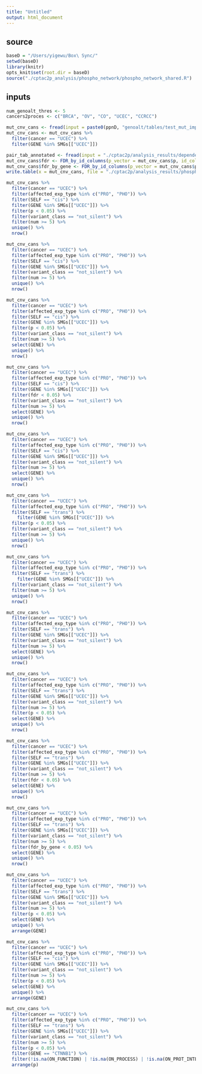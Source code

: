 ```yaml
---
title: "Untitled"
output: html_document
---
```

## source

```r
baseD = "/Users/yigewu/Box\ Sync/"
setwd(baseD)
library(knitr)
opts_knit$set(root.dir = baseD)
source("./cptac2p_analysis/phospho_network/phospho_network_shared.R")

```

## inputs
``` r
num_genoalt_thres <- 5
cancers2proces <- c("BRCA", "OV", "CO", "UCEC", "CCRCC")
```

```r
mut_cnv_cans <- fread(input = paste0(ppnD, "genoalt/tables/test_mut_impact_proteome/mut_impact_proteome_RNA_cptac2p_cptac3_tab.txt"), data.table = F, sep = "\t")
mut_cnv_cans <- mut_cnv_cans %>%
  filter(cancer == "UCEC") %>%
  filter(GENE %in% SMGs[["UCEC"]])

pair_tab_annotated <- fread(input = "./cptac2p/analysis_results/dependencies/tables/compile_protein_pair_table/protein_pair_table.txt", data.table = F)
mut_cnv_cans$fdr <- FDR_by_id_columns(p_vector = mut_cnv_cans$p, id_columns = c("SELF", "cancer", "variant_class", "affected_exp_type", "SUB_GENE.is_substrate", "SUB_GENE.is_kinase", "SUB_GENE.is_phosphatase", "SUB_GENE.is_complex"), df = mut_cnv_cans)
mut_cnv_cans$fdr_by_gene <- FDR_by_id_columns(p_vector = mut_cnv_cans$p, id_columns = c("GENE" , "SELF", "cancer", "variant_class", "affected_exp_type", "SUB_GENE.is_substrate", "SUB_GENE.is_kinase", "SUB_GENE.is_phosphatase", "SUB_GENE.is_complex"), df = mut_cnv_cans)
write.table(x = mut_cnv_cans, file = "./cptac2p/analysis_results/phospho_network/genoalt/markdowns/mut_impact_proteome_UCEC.txt", quote = F, sep = "\t", row.names = F)
```

```r
mut_cnv_cans %>%
  filter(cancer == "UCEC") %>%
  filter(affected_exp_type %in% c("PRO", "PHO")) %>%
  filter(SELF == "cis") %>%
  filter(GENE %in% SMGs[["UCEC"]]) %>%
  filter(p < 0.05) %>%
  filter(variant_class == "not_silent") %>%
  filter(num >= 5) %>%
  unique() %>%
  nrow()

mut_cnv_cans %>%
  filter(cancer == "UCEC") %>%
  filter(affected_exp_type %in% c("PRO", "PHO")) %>%
  filter(SELF == "cis") %>%
  filter(GENE %in% SMGs[["UCEC"]]) %>%
  filter(variant_class == "not_silent") %>%
  filter(num >= 5) %>%
  unique() %>%
  nrow()

mut_cnv_cans %>%
  filter(cancer == "UCEC") %>%
  filter(affected_exp_type %in% c("PRO", "PHO")) %>%
  filter(SELF == "cis") %>%
  filter(GENE %in% SMGs[["UCEC"]]) %>%
  filter(p < 0.05) %>%
  filter(variant_class == "not_silent") %>%
  filter(num >= 5) %>%
  select(GENE) %>%
  unique() %>%
  nrow()

mut_cnv_cans %>%
  filter(cancer == "UCEC") %>%
  filter(affected_exp_type %in% c("PRO", "PHO")) %>%
  filter(SELF == "cis") %>%
  filter(GENE %in% SMGs[["UCEC"]]) %>%
  filter(fdr < 0.05) %>%
  filter(variant_class == "not_silent") %>%
  filter(num >= 5) %>%
  select(GENE) %>%
  unique() %>%
  nrow()

mut_cnv_cans %>%
  filter(cancer == "UCEC") %>%
  filter(affected_exp_type %in% c("PRO", "PHO")) %>%
  filter(SELF == "cis") %>%
  filter(GENE %in% SMGs[["UCEC"]]) %>%
  filter(variant_class == "not_silent") %>%
  filter(num >= 5) %>%
  select(GENE) %>%
  unique() %>%
  nrow()

mut_cnv_cans %>%
  filter(cancer == "UCEC") %>%
  filter(affected_exp_type %in% c("PRO", "PHO")) %>%
  filter(SELF == "trans") %>%
    filter(GENE %in% SMGs[["UCEC"]]) %>%
  filter(p < 0.05) %>%
  filter(variant_class == "not_silent") %>%
  filter(num >= 5) %>%
  unique() %>%
  nrow()

mut_cnv_cans %>%
  filter(cancer == "UCEC") %>%
  filter(affected_exp_type %in% c("PRO", "PHO")) %>%
  filter(SELF == "trans") %>%
    filter(GENE %in% SMGs[["UCEC"]]) %>%
  filter(variant_class == "not_silent") %>%
  filter(num >= 5) %>%
  unique() %>%
  nrow()

mut_cnv_cans %>%
  filter(cancer == "UCEC") %>%
  filter(affected_exp_type %in% c("PRO", "PHO")) %>%
  filter(SELF == "trans") %>%
  filter(GENE %in% SMGs[["UCEC"]]) %>%
  filter(variant_class == "not_silent") %>%
  filter(num >= 5) %>%
  select(GENE) %>%
  unique() %>%
  nrow()

mut_cnv_cans %>%
  filter(cancer == "UCEC") %>%
  filter(affected_exp_type %in% c("PRO", "PHO")) %>%
  filter(SELF == "trans") %>%
  filter(GENE %in% SMGs[["UCEC"]]) %>%
  filter(variant_class == "not_silent") %>%
  filter(num >= 5) %>%
  filter(p < 0.05) %>%
  select(GENE) %>%
  unique() %>%
  nrow()

mut_cnv_cans %>%
  filter(cancer == "UCEC") %>%
  filter(affected_exp_type %in% c("PRO", "PHO")) %>%
  filter(SELF == "trans") %>%
  filter(GENE %in% SMGs[["UCEC"]]) %>%
  filter(variant_class == "not_silent") %>%
  filter(num >= 5) %>%
  filter(fdr < 0.05) %>%
  select(GENE) %>%
  unique() %>%
  nrow()

mut_cnv_cans %>%
  filter(cancer == "UCEC") %>%
  filter(affected_exp_type %in% c("PRO", "PHO")) %>%
  filter(SELF == "trans") %>%
  filter(GENE %in% SMGs[["UCEC"]]) %>%
  filter(variant_class == "not_silent") %>%
  filter(num >= 5) %>%
  filter(fdr_by_gene < 0.05) %>%
  select(GENE) %>%
  unique() %>%
  nrow()

mut_cnv_cans %>%
  filter(cancer == "UCEC") %>%
  filter(affected_exp_type %in% c("PRO", "PHO")) %>%
  filter(SELF == "trans") %>%
  filter(GENE %in% SMGs[["UCEC"]]) %>%
  filter(variant_class == "not_silent") %>%
  filter(num >= 5) %>%
  filter(p < 0.05) %>%
  select(GENE) %>%
  unique() %>%
  arrange(GENE)

mut_cnv_cans %>%
  filter(cancer == "UCEC") %>%
  filter(affected_exp_type %in% c("PRO", "PHO")) %>%
  filter(SELF == "cis") %>%
  filter(GENE %in% SMGs[["UCEC"]]) %>%
  filter(variant_class == "not_silent") %>%
  filter(num >= 5) %>%
  filter(p < 0.05) %>%
  select(GENE) %>%
  unique() %>%
  arrange(GENE)

```

```r
mut_cnv_cans %>%
  filter(cancer == "UCEC") %>%
  filter(affected_exp_type %in% c("PRO", "PHO")) %>%
  filter(SELF == "trans") %>%
  filter(GENE %in% SMGs[["UCEC"]]) %>%
  filter(variant_class == "not_silent") %>%
  filter(num >= 5) %>%
  filter(p < 0.05) %>%
  filter(GENE == "CTNNB1") %>%
  filter(!is.na(ON_FUNCTION) | !is.na(ON_PROCESS) | !is.na(ON_PROT_INTERACT) | !is.na(ON_OTHER_INTERACT)) %>%
  arrange(p)
```
